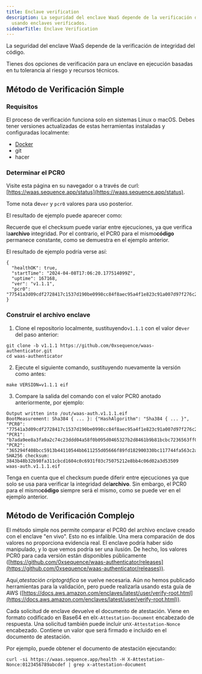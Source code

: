 ```yaml
---
title: Enclave verification
description: La seguridad del enclave WaaS depende de la verificación de integridad del código
  usando enclaves verificados.
sidebarTitle: Enclave Verification
---
```


La seguridad del enclave WaaS depende de la verificación de integridad del código.

Tienes dos opciones de verificación para un enclave en ejecución basadas en tu tolerancia al riesgo y recursos técnicos.

## Método de Verificación Simple

### Requisitos

El proceso de verificación funciona solo en sistemas Linux o macOS. Debes tener versiones actualizadas de estas herramientas instaladas y configuradas localmente:

* [Docker](https://www.docker.com/)
* git
* hacer

### Determinar el PCR0

Visite esta página en su navegador o a través de curl: [https://waas.sequence.app/status](https://waas.sequence.app/status).

Tome nota de`ver` y `pcr0` valores para uso posterior.

El resultado de ejemplo puede aparecer como:

Recuerde que el checksum puede variar entre ejecuciones, ya que verifica la**archivo** integridad. Por el contrario, el PCR0 para el mismo**código** permanece constante, como se demuestra en el ejemplo anterior.

El resultado de ejemplo podría verse así:

```
{
  "healthOK": true,
  "startTime": "2024-04-08T17:06:20.177514099Z",
  "uptime": 167168,
  "ver": "v1.1.1",
  "pcr0": "77541a3d09cdf2728417c1537d190be0998cc84f8aec95a4f1e823c91a007d97f276c2453be7f653fd73fb862b42fcee"
}
```

### Construir el archivo enclave

1. Clone el repositorio localmente, sustituyendo`v1.1.1` con el valor de`ver` del paso anterior:

```
git clone -b v1.1.1 https://github.com/0xsequence/waas-authenticator.git
cd waas-authenticator
```

2. Ejecute el siguiente comando, sustituyendo nuevamente la versión como antes:

```
make VERSION=v1.1.1 eif
```

3. Compare la salida del comando con el valor PCR0 anotado anteriormente, por ejemplo:

```
Output written into /out/waas-auth.v1.1.1.eif
BootMeasurement: Sha384 { ... }: {"HashAlgorithm": "Sha384 { ... }", "PCR0": "77541a3d09cdf2728417c1537d190be0998cc84f8aec95a4f1e823c91a007d97f276c2453be7f653fd73fb862b42fcee", "PCR1": "b7ada9ee8a3fa0a2c74c23ddd04a58f0b095d0465327b2d8461b9b81bcbc7236563ff0326c8614fe9205669636955199", "PCR2": "365294f408bcc5913b44110544bb611255d05666f89fd182900330bc117744fa563c2afcf74808b719ac7a29492099c6"}
SHA256 checksum:
3843b48b32b98fa311cbcd1604c0c6931f03c75075212e8bb4c06d02a3d53509  waas-auth.v1.1.1.eif
```

Tenga en cuenta que el checksum puede diferir entre ejecuciones ya que solo se usa para verificar la integridad del**archivo**. Sin embargo, el PCR0 para el mismo**código** siempre será el mismo, como se puede ver en el ejemplo anterior.

## Método de Verificación Complejo

El método simple nos permite comparar el PCR0 del archivo enclave creado con el enclave "en vivo". Esto no es infalible. Una mera comparación de dos valores no proporciona evidencia real. El enclave podría haber sido manipulado, y lo que vemos podría ser una ilusión. De hecho, los valores PCR0 para cada versión están disponibles públicamente ([https://github.com/0xsequence/waas-authenticator/releases](https://github.com/0xsequence/waas-authenticator/releases)).

Aquí,*atestación criptográfica* se vuelve necesaria. Aún no hemos publicado herramientas para la validación, pero puede realizarla usando esta guía de AWS ([https://docs.aws.amazon.com/enclaves/latest/user/verify-root.html](https://docs.aws.amazon.com/enclaves/latest/user/verify-root.html)).

Cada solicitud de enclave devuelve el documento de atestación. Viene en formato codificado en Base64 en el`X-Attestation-Document` encabezado de respuesta. Una solicitud también puede incluir un`X-Attestation-Nonce` encabezado. Contiene un valor que será firmado e incluido en el documento de atestación.

Por ejemplo, puede obtener el documento de atestación ejecutando:

```
curl -si https://waas.sequence.app/health -H X-Attestation-Nonce:0123456789abcdef | grep x-attestation-document
```
